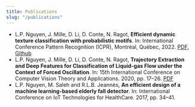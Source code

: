 ```yaml
---
title: Publications
slug: "/publications"
---
```

- L.P. Nguyen, J. Mille, D. Li, D. Conte, N. Ragot, 
**Efficient dynamic texture classification with probabilistic motifs**. 
In: International Conference Pattern Recognition (ICPR), Montréal, Québec, 2022. [PDF](https://hal.archives-ouvertes.fr/hal-03700841/document),
[Github](https://github.com/lphatnguyen/proba_seq_mining)
- L.P. Nguyen, J. Mille, D. Li, D. Conte, N. Ragot, **Trajectory Extraction and Deep Features for Classification of Liquid-gas Flow under the Context of Forced Oscillation**. In: 15th International Conference on
Computer Vision Theory and Applications. 2020, pp. 17–26. [PDF](https://hal.archives-ouvertes.fr/hal-02794053/document)
- L.P. Nguyen, M. Saleh and R.L.B. Jeannès, **An efficient design of a machine learning-based elderly fall detector**. In: International Conference on IoT Technologies for HealthCare. 2017, pp. 34–41.